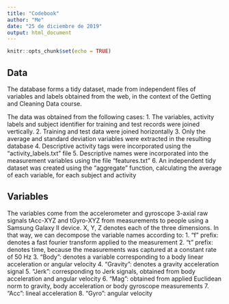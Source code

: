 ---
title: "Codebook"
author: "Me"
date: "25 de diciembre de 2019"
output: html_document
---

```{r setup, include=FALSE}
knitr::opts_chunk$set(echo = TRUE)
```

## Data
The database forms a tidy dataset, made from independent files of variables and labels obtained from the web, in the context of the Getting and Cleaning Data course.

The data was obtained from the following cases:
1. The variables, activity labels and subject identifier for training and test records were joined vertically.
2. Training and test data were joined horizontally
3. Only the average and standard deviation variables were extracted in the resulting database
4. Descriptive activity tags were incorporated using the "activity_labels.txt" file
5. Descriptive names were incorporated into the measurement variables using the file "features.txt"
6. An independent tidy dataset was created using the "aggregate" function, calculating the average of each variable, for each subject and activity

## Variables
The variables come from the accelerometer and gyroscope 3-axial raw signals tAcc-XYZ and tGyro-XYZ from measurements to people using a Samsung Galaxy II device.
X, Y, Z denotes each of the three dimensions. In that way, we can decompose the variable names according to:
1. "f" prefix: denotes a fast fourier transform applied to the measurement
2. "t" prefix: denotes time, because the measurements was captured at a constant rate of 50 Hz
3. "Body": denotes a variable corresponding to a body linear acceleration or angular velocity
4. "Gravity": denotes a gravity acceleration signal
5. "Jerk": corresponding to Jerk signals, obtained from body acceleration and angular velocity
6. "Mag": obtained from applied Euclidean norm to gravity, body acceleration or body gyroscope measurements
7. "Acc": lineal acceleration 
8. "Gyro": angular velocity



